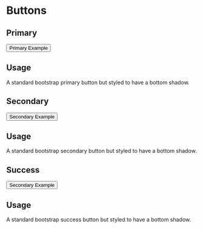 
<Meta title="Usage/Buttons" />

# Buttons

## Primary 

<div>
  <Button variant='primary'>Primary Example</Button>
</div>

## Usage

A standard bootstrap primary button but styled to have a bottom shadow.

## Secondary 

<div>
  <Button variant='secondary'>Secondary Example</Button>
</div>

## Usage

A standard bootstrap secondary button but styled to have a bottom shadow.

## Success 

<div>
  <Button variant='success'>Secondary Example</Button>
</div>

## Usage

A standard bootstrap success button but styled to have a bottom shadow.
